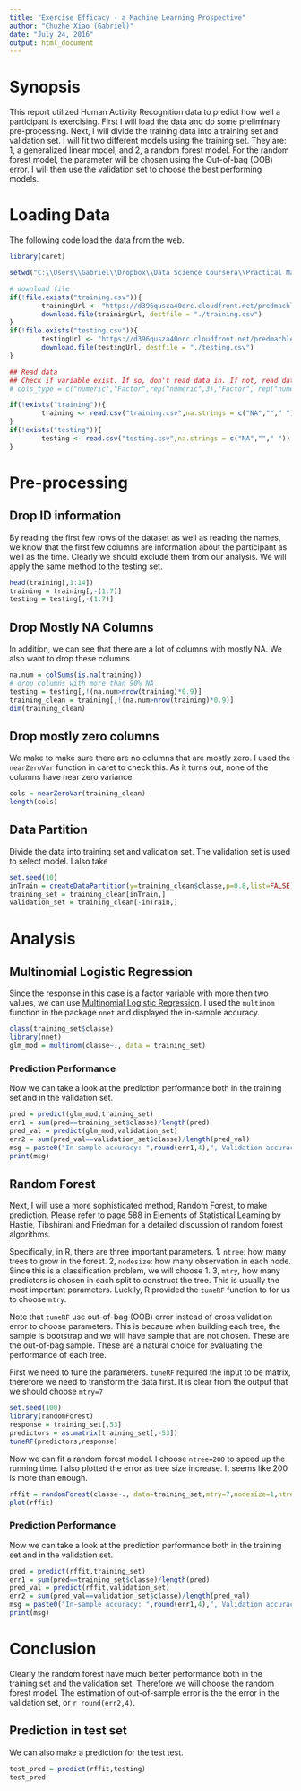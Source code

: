 ---
title: "Exercise Efficacy - a Machine Learning Prospective"
author: "Chuzhe Xiao (Gabriel)"
date: "July 24, 2016"
output: html_document
---

# Synopsis
This report utilized Human Activity Recognition data to predict how well a participant is exercising. First I will load the data and do some preliminary pre-processing. Next, I will divide the training data into a training set and validation set. I will fit two different models using the training set. They are: 1, a generalized linear model, and 2, a random forest model. For the random forest model, the parameter will be chosen using the Out-of-bag (OOB) error.  I will then use the validation set to choose the best performing models.  

# Loading Data
The following code load the data from the web.

```{r,message=FALSE,warning=FALSE}
library(caret)

setwd("C:\\Users\\Gabriel\\Dropbox\\Data Science Coursera\\Practical Machine Learning\\Project")

# download file
if(!file.exists("training.csv")){
        trainingUrl <- "https://d396qusza40orc.cloudfront.net/predmachlearn/pml-training.csv"
        download.file(trainingUrl, destfile = "./training.csv")
}
if(!file.exists("testing.csv")){
        testingUrl <- "https://d396qusza40orc.cloudfront.net/predmachlearn/pml-testing.csv"
        download.file(testingUrl, destfile = "./testing.csv")
}

## Read data
## Check if variable exist. If so, don't read data in. If not, read data
# cols_type = c("numeric","Factor",rep("numeric",3),"Factor", rep("numeric",153),"Factor")

if(!exists("training")){
        training <- read.csv("training.csv",na.strings = c("NA",""," "))
}
if(!exists("testing")){
        testing <- read.csv("testing.csv",na.strings = c("NA",""," "))
}
```

# Pre-processing

## Drop ID information
By reading the first few rows of the dataset as well as reading the names, we know that the first few columns are information about the participant as well as the time. Clearly we should exclude them from our analysis. We will apply the same method to the testing set.

```{r}
head(training[,1:14])
training = training[,-(1:7)]
testing = testing[,-(1:7)]
```

## Drop Mostly NA Columns
In addition, we can see that there are a lot of columns with mostly NA. We also want to drop these columns.

```{r}
na.num = colSums(is.na(training))
# drop columns with more than 90% NA
testing = testing[,!(na.num>nrow(training)*0.9)]
training_clean = training[,!(na.num>nrow(training)*0.9)] 
dim(training_clean)
```

## Drop mostly zero columns
We make to make sure there are no columns that are mostly zero. I used the `nearZeroVar` function in caret to check this. As it turns out, none of the columns have near zero variance

```{r}
cols = nearZeroVar(training_clean)
length(cols)
```

## Data Partition
Divide the data into training set and validation set. The validation set is used to select model. I also take 
```{r}
set.seed(10)
inTrain = createDataPartition(y=training_clean$classe,p=0.8,list=FALSE)
training_set = training_clean[inTrain,]
validation_set = training_clean[-inTrain,]
```

# Analysis
## Multinomial Logistic Regression
Since the response in this case is a factor variable with more then two values, we can use [Multinomial Logistic Regression](https://en.wikipedia.org/wiki/Multinomial_logistic_regression). I used the `multinom` function in the package `nnet` and displayed the in-sample accuracy.

```{r,cache=TRUE}
class(training_set$classe)
library(nnet)
glm_mod = multinom(classe~., data = training_set)
```

### Prediction Performance
Now we can take a look at the prediction performance both in the training set and in the validation set.
```{r}
pred = predict(glm_mod,training_set)
err1 = sum(pred==training_set$classe)/length(pred)
pred_val = predict(glm_mod,validation_set)
err2 = sum(pred_val==validation_set$classe)/length(pred_val)
msg = paste0("In-sample accuracy: ",round(err1,4),", Validation accuracy: ",round(err2,4))
print(msg)
```

## Random Forest
Next, I will use a more sophisticated method, Random Forest, to make prediction. Please refer to page 588 in Elements of Statistical Learning by Hastie, Tibshirani and Friedman for a detailed discussion of random forest algorithms.

Specifically, in R, there are three important parameters. 1. `ntree`: how many trees to grow in the forest. 2, `nodesize`: how many observation in each node. Since this is a classification problem, we will choose 1. 3, `mtry`, how many predictors is chosen in each split to construct the tree. This is usually the most important parameters. Luckily, R provided the `tuneRF` function to for us to choose `mtry`.

Note that `tuneRF` use out-of-bag (OOB) error instead of cross validation error to choose parameters. This is because when building each tree, the sample is bootstrap and we will have sample that are not chosen. These are the out-of-bag sample. These are a natural choice for evaluating the performance of each tree. 

First we need to tune the parameters. `tuneRF` required the input to be matrix, therefore we need to transform the data first. It is clear from the output that we should choose `mtry=7`
```{r,message=FALSE,warning=FALSE}
set.seed(100)
library(randomForest)
response = training_set[,53]
predictors = as.matrix(training_set[,-53])
tuneRF(predictors,response)
```

Now we can fit a random forest model. I choose `ntree=200` to speed up the running time. I also plotted the error as tree size increase. It seems like 200 is more than enough.
```{r}
rffit = randomForest(classe~., data=training_set,mtry=7,nodesize=1,ntree=200)
plot(rffit)
```

### Prediction Performance
Now we can take a look at the prediction performance both in the training set and in the validation set.
```{r}
pred = predict(rffit,training_set)
err1 = sum(pred==training_set$classe)/length(pred)
pred_val = predict(rffit,validation_set)
err2 = sum(pred_val==validation_set$classe)/length(pred_val)
msg = paste0("In-sample accuracy: ",round(err1,4),", Validation accuracy: ",round(err2,4))
print(msg)
```

# Conclusion
Clearly the random forest have much better performance both in the training set and the validation set. Therefore we will choose the random forest model. The estimation of out-of-sample error is the the error in the validation set, or `r round(err2,4)`. 

## Prediction in test set
We can also make a prediction for the test test.
```{r}
test_pred = predict(rffit,testing)
test_pred
```

